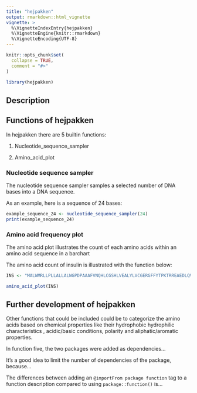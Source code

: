 ```yaml
---
title: "hejpakken"
output: rmarkdown::html_vignette
vignette: >
  %\VignetteIndexEntry{hejpakken}
  %\VignetteEngine{knitr::rmarkdown}
  %\VignetteEncoding{UTF-8}
---
```


```r
knitr::opts_chunk$set(
  collapse = TRUE,
  comment = "#>"
)
```

```r
library(hejpakken)
```

## Description

## Functions of hejpakken

In hejpakken there are 5 builtin functions:

1.  Nucleotide_sequence_sampler

2.  Amino_acid_plot

### Nucleotide sequence sampler

The nucleotide sequence sampler samples a selected number of DNA bases into a DNA sequence.

As an example, here is a sequence of 24 bases:

```r
example_sequence_24 <- nucleotide_sequence_sampler(24)
print(example_sequence_24)
```

### Amino acid frequency plot

The amino acid plot illustrates the count of each amino acids within an amino acid sequence in a barchart

The amino acid count of insulin is illustrated with the function below:

```r
INS <- "MALWMRLLPLLALLALWGPDPAAAFVNQHLCGSHLVEALYLVCGERGFFYTPKTRREAEDLQVGQVELGGGPGAGSLQPLALEGSLQKRGIVEQCCTSICSLYQLENYCN"

amino_acid_plot(INS)
```

## Further development of hejpakken

Other functions that could be included could be to categorize the amino acids based on chemical properties like their hydrophobic hydrophilic characteristics , acidic/basic conditions, polarity and aliphatic/aromatic properties.

In function five, the two packages were added as dependencies...

It's a good idea to limit the number of dependencies of the package, because...

The differences between adding an `@importFrom package function` tag to a function description compared to using `package::function()` is...
